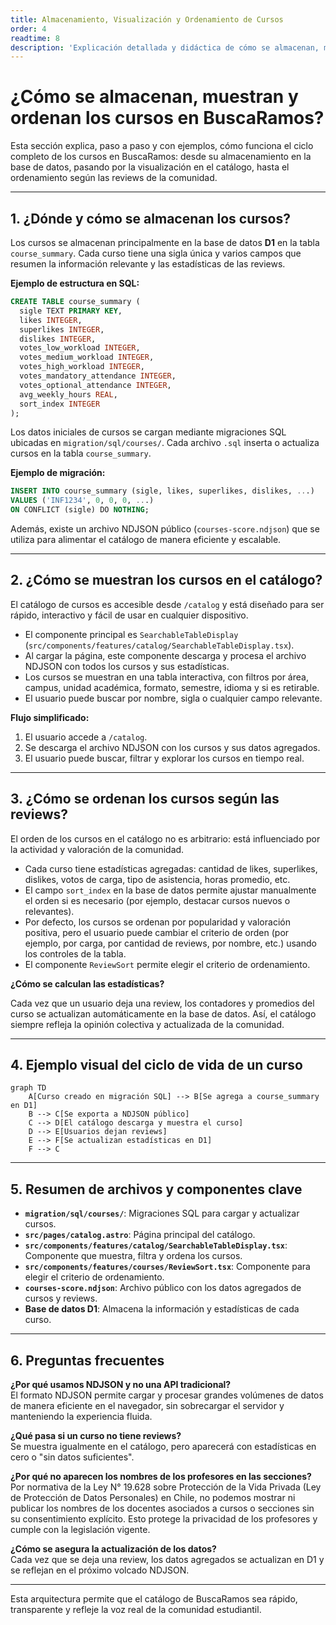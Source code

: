 ```yaml
---
title: Almacenamiento, Visualización y Ordenamiento de Cursos
order: 4
readtime: 8
description: 'Explicación detallada y didáctica de cómo se almacenan, muestran y ordenan los cursos en BuscaRamos, y cómo las reviews influyen en el catálogo.'
---
```


# ¿Cómo se almacenan, muestran y ordenan los cursos en BuscaRamos?

Esta sección explica, paso a paso y con ejemplos, cómo funciona el ciclo completo de los cursos en BuscaRamos: desde su almacenamiento en la base de datos, pasando por la visualización en el catálogo, hasta el ordenamiento según las reviews de la comunidad.

---

## 1. ¿Dónde y cómo se almacenan los cursos?

Los cursos se almacenan principalmente en la base de datos **D1** en la tabla `course_summary`. Cada curso tiene una sigla única y varios campos que resumen la información relevante y las estadísticas de las reviews.

**Ejemplo de estructura en SQL:**

```sql
CREATE TABLE course_summary (
  sigle TEXT PRIMARY KEY,
  likes INTEGER,
  superlikes INTEGER,
  dislikes INTEGER,
  votes_low_workload INTEGER,
  votes_medium_workload INTEGER,
  votes_high_workload INTEGER,
  votes_mandatory_attendance INTEGER,
  votes_optional_attendance INTEGER,
  avg_weekly_hours REAL,
  sort_index INTEGER
);
```

Los datos iniciales de cursos se cargan mediante migraciones SQL ubicadas en `migration/sql/courses/`. Cada archivo `.sql` inserta o actualiza cursos en la tabla `course_summary`.

**Ejemplo de migración:**

```sql
INSERT INTO course_summary (sigle, likes, superlikes, dislikes, ...)
VALUES ('INF1234', 0, 0, 0, ...)
ON CONFLICT (sigle) DO NOTHING;
```

Además, existe un archivo NDJSON público (`courses-score.ndjson`) que se utiliza para alimentar el catálogo de manera eficiente y escalable.

---

## 2. ¿Cómo se muestran los cursos en el catálogo?

El catálogo de cursos es accesible desde `/catalog` y está diseñado para ser rápido, interactivo y fácil de usar en cualquier dispositivo.

- El componente principal es `SearchableTableDisplay` (`src/components/features/catalog/SearchableTableDisplay.tsx`).
- Al cargar la página, este componente descarga y procesa el archivo NDJSON con todos los cursos y sus estadísticas.
- Los cursos se muestran en una tabla interactiva, con filtros por área, campus, unidad académica, formato, semestre, idioma y si es retirable.
- El usuario puede buscar por nombre, sigla o cualquier campo relevante.

**Flujo simplificado:**

1. El usuario accede a `/catalog`.
2. Se descarga el archivo NDJSON con los cursos y sus datos agregados.
3. El usuario puede buscar, filtrar y explorar los cursos en tiempo real.

---

## 3. ¿Cómo se ordenan los cursos según las reviews?

El orden de los cursos en el catálogo no es arbitrario: está influenciado por la actividad y valoración de la comunidad.

- Cada curso tiene estadísticas agregadas: cantidad de likes, superlikes, dislikes, votos de carga, tipo de asistencia, horas promedio, etc.
- El campo `sort_index` en la base de datos permite ajustar manualmente el orden si es necesario (por ejemplo, destacar cursos nuevos o relevantes).
- Por defecto, los cursos se ordenan por popularidad y valoración positiva, pero el usuario puede cambiar el criterio de orden (por ejemplo, por carga, por cantidad de reviews, por nombre, etc.) usando los controles de la tabla.
- El componente `ReviewSort` permite elegir el criterio de ordenamiento.

**¿Cómo se calculan las estadísticas?**

Cada vez que un usuario deja una review, los contadores y promedios del curso se actualizan automáticamente en la base de datos. Así, el catálogo siempre refleja la opinión colectiva y actualizada de la comunidad.

---

## 4. Ejemplo visual del ciclo de vida de un curso

```mermaid
graph TD
    A[Curso creado en migración SQL] --> B[Se agrega a course_summary en D1]
    B --> C[Se exporta a NDJSON público]
    C --> D[El catálogo descarga y muestra el curso]
    D --> E[Usuarios dejan reviews]
    E --> F[Se actualizan estadísticas en D1]
    F --> C
```

---

## 5. Resumen de archivos y componentes clave

- **`migration/sql/courses/`**: Migraciones SQL para cargar y actualizar cursos.
- **`src/pages/catalog.astro`**: Página principal del catálogo.
- **`src/components/features/catalog/SearchableTableDisplay.tsx`**: Componente que muestra, filtra y ordena los cursos.
- **`src/components/features/courses/ReviewSort.tsx`**: Componente para elegir el criterio de ordenamiento.
- **`courses-score.ndjson`**: Archivo público con los datos agregados de cursos y reviews.
- **Base de datos D1**: Almacena la información y estadísticas de cada curso.

---

## 6. Preguntas frecuentes

**¿Por qué usamos NDJSON y no una API tradicional?**  
El formato NDJSON permite cargar y procesar grandes volúmenes de datos de manera eficiente en el navegador, sin sobrecargar el servidor y manteniendo la experiencia fluida.

**¿Qué pasa si un curso no tiene reviews?**  
Se muestra igualmente en el catálogo, pero aparecerá con estadísticas en cero o "sin datos suficientes".

**¿Por qué no aparecen los nombres de los profesores en las secciones?**  
Por normativa de la Ley N° 19.628 sobre Protección de la Vida Privada (Ley de Protección de Datos Personales) en Chile, no podemos mostrar ni publicar los nombres de los docentes asociados a cursos o secciones sin su consentimiento explícito. Esto protege la privacidad de los profesores y cumple con la legislación vigente.

**¿Cómo se asegura la actualización de los datos?**  
Cada vez que se deja una review, los datos agregados se actualizan en D1 y se reflejan en el próximo volcado NDJSON.

---

Esta arquitectura permite que el catálogo de BuscaRamos sea rápido, transparente y refleje la voz real de la comunidad estudiantil.
